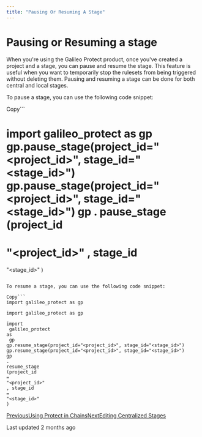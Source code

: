 ```yaml
---
title: "Pausing Or Resuming A Stage"
---
```


# Pausing or Resuming a stage

When you're using the Galileo Protect product, once you've created a project and a stage, you can pause and resume the stage. This feature is useful when you want to temporarily stop the rulesets from being triggered without deleting them. Pausing and resuming a stage can be done for both central and local stages.

To pause a stage, you can use the following code snippet:

Copy```


import
 galileo_protect 
as
 gp
gp.pause_stage(project_id="<project_id>", stage_id="<stage_id>")
gp.pause_stage(project_id="<project_id>", stage_id="<stage_id>")
gp
.
pause_stage
(project_id
=
"<project_id>"
, stage_id
=
"<stage_id>"
)
```

To resume a stage, you can use the following code snippet:

Copy```
import galileo_protect as gp

import galileo_protect as gp

import
 galileo_protect 
as
 gp
gp.resume_stage(project_id="<project_id>", stage_id="<stage_id>")
gp.resume_stage(project_id="<project_id>", stage_id="<stage_id>")
gp
.
resume_stage
(project_id
=
"<project_id>"
, stage_id
=
"<stage_id>"
)
```

[PreviousUsing Protect in Chains](/galileo/gen-ai-studio-products/galileo-protect/how-to/using-protect-in-chains)[NextEditing Centralized Stages](/galileo/gen-ai-studio-products/galileo-protect/how-to/editing-centralized-stages)

Last updated 2 months ago